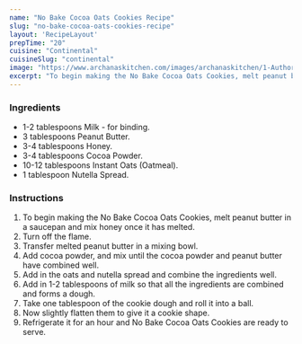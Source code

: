 ---
name: "No Bake Cocoa Oats Cookies Recipe"
slug: "no-bake-cocoa-oats-cookies-recipe"
layout: 'RecipeLayout'
prepTime: "20"
cuisine: "Continental"
cuisineSlug: "continental"
image: "https://www.archanaskitchen.com/images/archanaskitchen/1-Author/pooja/No_Baked_Cocoa_oats_Cookies.jpg"
excerpt: "To begin making the No Bake Cocoa Oats Cookies, melt peanut butter in a saucepan and mix honey once it has melted"
---

### Ingredients

- 1-2 tablespoons Milk - for binding.
- 3 tablespoons Peanut Butter.
- 3-4 tablespoons Honey.
- 3-4 tablespoons Cocoa Powder.
- 10-12 tablespoons Instant Oats (Oatmeal).
- 1 tablespoon Nutella Spread.

### Instructions

1. To begin making the No Bake Cocoa Oats Cookies, melt peanut butter in a saucepan and mix honey once it has melted.
1. Turn off the flame.
1. Transfer melted peanut butter in a mixing bowl.
1. Add cocoa powder, and mix until the cocoa powder and peanut butter have combined well.
1. Add in the oats and nutella spread and combine the ingredients well.
1. Add in 1-2 tablespoons of milk so that all the ingredients are combined and forms a dough.
1. Take one tablespoon of the cookie dough and roll it into a ball.
1. Now slightly flatten them to give it a cookie shape.
1. Refrigerate it for an hour and No Bake Cocoa Oats Cookies are ready to serve.
